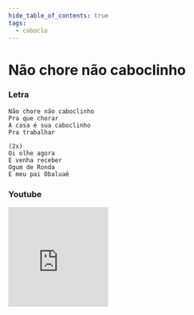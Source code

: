 ```yaml
---
hide_table_of_contents: true
tags:
  - caboclo
---
```


# Não chore não caboclinho

### Letra

```text
Não chore não caboclinho
Pra que chorar
A casa é sua caboclinho
Pra trabalhar

(2x)
Oi olhe agora
E venha receber
Ogum de Ronda
E meu pai Obaluaê
```

### Youtube

<iframe
  width="200"
  height="200"
  src="https://www.youtube.com/embed/MGPRlKBRLSI"
  title="YouTube video player"
  frameborder="0"
  allow="accelerometer; autoplay; clipboard-write; encrypted-media; gyroscope; picture-in-picture; web-share"
  referrerpolicy="strict-origin-when-cross-origin"
  allowfullscreen
></iframe>
